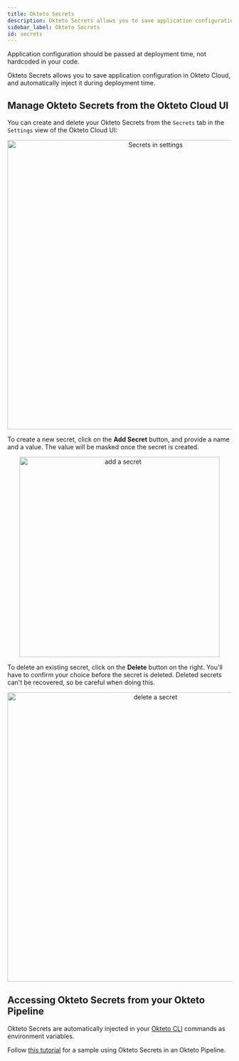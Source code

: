 ```yaml
---
title: Okteto Secrets
description: Okteto Secrets allows you to save application configuration in Okteto Cloud, and automatically inject them during deployment time
sidebar_label: Okteto Secrets
id: secrets
---
```



Application configuration should be passed at deployment time, not hardcoded in your code.

Okteto Secrets allows you to save application configuration in Okteto Cloud, and automatically inject it during deployment time.

## Manage Okteto Secrets from the Okteto Cloud UI

You can create and delete your Okteto Secrets from the `Secrets` tab in the `Settings` view of the Okteto Cloud UI:

<p align="center"><Image src="/docs/cloud/images/secrets.png" alt="Secrets in settings" width="650" /></p>

To create a new secret, click on the **Add Secret** button, and provide a name and a value. The value will be masked once the secret is created.

<p align="center"><Image src="/docs/cloud/images/add-secret.png" alt="add a secret" width="450" /></p>

To delete an existing secret, click on the **Delete** button on the right. You'll have to confirm your choice before the secret is deleted. Deleted secrets can't be recovered, so be careful when doing this.

<p align="center"><Image src="/docs/cloud/images/delete-secret.png" alt="delete a secret" width="650" /></p>

## Accessing Okteto Secrets from your Okteto Pipeline

Okteto Secrets are automatically injected in your [Okteto CLI](/docs/next/cloud/okteto-cli/) commands as environment variables.

Follow [this tutorial](https://github.com/okteto/pipeline-with-generated-secrets) for a sample using Okteto Secrets in an Okteto Pipeline.
